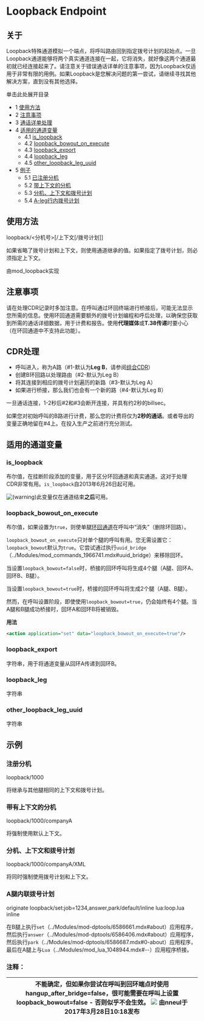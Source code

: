 # Loopback Endpoint

## 关于

Loopback特殊通道模拟一个端点，将呼叫路由回到指定拨号计划的起始点。一旦Loopback通道能够将两个真实通道连接在一起，它将消失，就好像这两个通道最初就已经连接起来了。请注意关于错误通话详单的注意事项，因为Loopback仅适用于非常有限的用例。如果Loopback是您解决问题的第一尝试，请继续寻找其他解决方案，直到没有其他选择。

单击此处展开目录

* 1 [使用方法](#loopback_export)
* 2 [注意事项](#precautions)
* 3 [通话详单处理](#cdr-handling)
* 4 [适用的通道变量](#applicable-channel-variables)  
   * 4.1 [is\_loopback](#is_loopback)  
   * 4.2 [loopback\_bowout\_on\_execute](#loopback_bowout_on_execute)  
   * 4.3 [loopback\_export](#loopback_export)  
   * 4.4 [loopback\_leg](#loopback_leg)  
   * 4.5 [other\_loopback\_leg\_uuid](#other_loopback_leg_uuid)
* 5 [例子](#loopback_leg)  
   * 5.1 [已注册分机](#registered-extension)  
   * 5.2 [带上下文的分机](#extension-with-context)  
   * 5.3 [分机、上下文和拨号计划](#extension-context-and-dialplan)  
   * 5.4 [A-leg行内拨号计划](#a-leg-inline-dialplan)

## 使用方法

loopback/\<分机号>[/上下文[/拨号计划]]

如果省略了拨号计划和上下文，则使用通道继承的值。如果指定了拨号计划，则必须指定上下文。

由mod\_loopback实现

## 注意事项

请在处理CDR记录时多加注意。在呼叫通过环回终端进行桥接后，可能无法显示您所需的信息。使用环回通道需要额外的拨号计划编程和呼后处理，以确保您获取到所需的通话详细数据，用于计费和报告。使用**代理媒体**或**T.38传递**时要小心（在环回通道中不支持此功能）。

## CDR处理

* 呼叫进入，称为A路（#1-默认为**Leg B**，请参阅[组合CDR](../Configuration/CDR/index.mdx#putting-together-cdrs)）
* 创建B环回路以处理路由（#2-默认为Leg B）
* 将其连接到相应的拨号计划遍历的新路（#3-默认为Leg A）
* 如果进行桥接，那么我们也会有一个新的路（#4-默认为Leg B）

一旦通话连接，1-2秒后#2和#3会断开连接，并具有约2秒的billsec。

如果您对初始呼叫的B路进行计费，那么您的计费将仅为**2秒的通话**。或者导出的变量正确地留在#4上。在投入生产之前进行充分测试。

## 适用的通道变量

### is_loopback

布尔值，在挂断阶段添加的变量，用于区分环回通道和真实通道。这对于处理CDR非常有用。`is_loopback`自2013年6月26日起可用。

![(warning)](/images/icons/emoticons/warning.svg)此变量仅在通道结束**之后**可用。

### loopback_bowout_on_execute

布尔值，如果设置为`true`，则使单腿[环回通道](../Bit-Bucket/For-Consideration/mod_bridgecall_13173999.mdx#loopback)在呼叫中“消失”（删除环回路）。

`loopback_bowout_on_execute`只对单个腿的呼叫有用。您无需设置它：`loopback_bowout`默认为`true`。它尝试通过执行`uuid_bridge`（../Modules/mod_commands_1966741.mdx#uuid_bridge）来移除回环。

当设置`loopback_bowout=false`时，桥接的回环呼叫将生成4个腿（A腿、回环A、回环B、B腿）。

当设置`loopback_bowout=true`时，桥接的回环呼叫将生成2个腿（A腿、B腿）。

然而，在呼叫设置阶段，即使使用`loopback_bowout=true`，仍会始终有4个腿。当A腿和B腿成功桥接时，回环A和回环B将被销毁。

**用法**

```xml
<action application="set" data="loopback_bowout_on_execute=true"/>
```

### loopback_export

字符串，用于将通道变量从回环A传递到回环B。

### loopback_leg

字符串

### other_loopback_leg_uuid

字符串

## 示例

### 注册分机

loopback/1000 

将继承与其他腿相同的上下文和拨号计划。

### 带有上下文的分机

loopback/1000/companyA

将强制使用默认上下文。

### 分机、上下文和拨号计划

loopback/1000/companyA/XML

将同时强制使用拨号计划和上下文。

### A腿内联拨号计划

originate loopback/set:job=1234\,answer\,park/default/inline lua:loop.lua inline

在B腿上执行`set`（../Modules/mod-dptools/6586661.mdx#about）应用程序，然后执行`answer`（../Modules/mod-dptools/6586406.mdx#about）应用程序，然后执行`park`（../Modules/mod-dptools/6586687.mdx#0-about）应用程序，最后在A腿上与`Lua`（../Modules/mod_lua_1048944.mdx#--）应用程序桥接。

### 注释：

| 不能确定，但如果你尝试在呼叫到回环端点时使用hangup\_after\_bridge=false，很可能需要在呼叫上设置loopback\_bowout=false - 否则似乎不会生效。 ![](/images/icons/contenttypes/comment_16.png) 由nneul于2017年3月28日10:18发布 |
| -------------------------------------------------------------------------------------------------------------------------------------------------------------------------------------------------------------------------------------------------------------------------------------------------- |